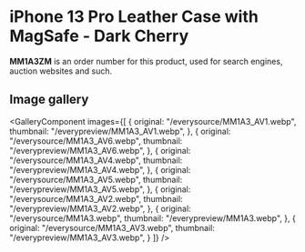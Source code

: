 
# iPhone 13 Pro Leather Case with MagSafe - Dark Cherry

<Callout type='info' emoji='👉🏻'>**MM1A3ZM** is an order number for this product, used for search engines, auction websites and such.</Callout>

## Image gallery

<GalleryComponent
    images={[
      {
        original: "/everysource/MM1A3_AV1.webp",
        thumbnail: "/everypreview/MM1A3_AV1.webp",
      },
      {
        original: "/everysource/MM1A3_AV6.webp",
        thumbnail: "/everypreview/MM1A3_AV6.webp",
      },
      {
        original: "/everysource/MM1A3_AV4.webp",
        thumbnail: "/everypreview/MM1A3_AV4.webp",
      },
      {
        original: "/everysource/MM1A3_AV5.webp",
        thumbnail: "/everypreview/MM1A3_AV5.webp",
      },
      {
        original: "/everysource/MM1A3_AV2.webp",
        thumbnail: "/everypreview/MM1A3_AV2.webp",
      },
      {
        original: "/everysource/MM1A3.webp",
        thumbnail: "/everypreview/MM1A3.webp",
      },
      {
        original: "/everysource/MM1A3_AV3.webp",
        thumbnail: "/everypreview/MM1A3_AV3.webp",
      }
    ]}
  />
